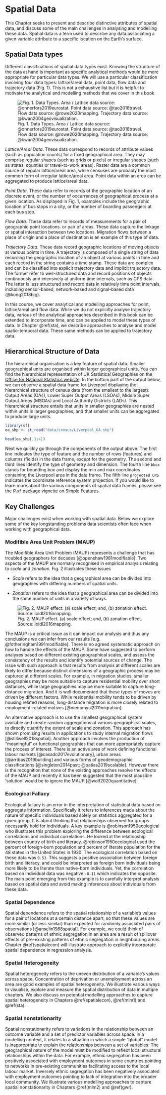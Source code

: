 # Spatial Data {#spatial_data}

This Chapter seeks to present and describe distinctive attributes of spatial data, and discuss some of the main challenges in analysing and modelling these data. Spatial data is a term used to describe any data associating a given variable attribute to a specific location on the Earth's surface.

## Spatial Data types

Different classifications of spatial data types exist. Knowing the structure of the data at hand is important as specific analytical methods would be more appropriate for particular data types. We will use a particular classification involving four data types: lattice/areal data, point data, flow data and trajectory data (Fig. 1). This is not a exhaustive list but it is helpful to motivate the analytical and modelling methods that we cover in this book.

![Fig. 1. Data Types. Area / Lattice data source: @onnerfors2019eurostat. Point data source: @tao2018travel. Flow data source: @rowe2020mapping. Trajectory data source: @kwan2004geovisualization.](figs/ch1/datatypes.png)

*Lattice/Areal Data*. These data correspond to records of attribute values (such as population counts) for a fixed geographical area. They may comprise regular shapes (such as grids or pixels) or irregular shapes (such as states, counties or travel-to-work areas). Raster data are a common source of regular lattice/areal area, while censuses are probably the most common form of irregular lattice/areal area. Point data within an area can be aggregated to produce lattice/areal data.

*Point Data*. These data refer to records of the geographic location of an discrete event, or the number of occurrences of geographical process at a given location. As displayed in Fig. 1, examples include the geographic location of bus stops in a city, or the number of boarding passengers at each bus stop.

*Flow Data*. These data refer to records of measurements for a pair of geographic point locations. or pair of areas. These data capture the linkage or spatial interaction between two locations. Migration flows between a place of origin and a place of destination is an example of this type of data.

*Trajectory Data*. These data record geographic locations of moving objects at various points in time. A trajectory is composed of a single string of data recording the geographic location of an object at various points in time and each record in the string contains a time stamp. These data are complex and can be classified into explicit trajectory data and implicit trajectory data. The former refer to well-structured data and record positions of objects continuously and intensively at uniform time intervals, such as GPS data. The latter is less structured and record data in relatively time point intervals, including sensor-based, network-based and signal-based data (@kong2018big).

In this course, we cover analytical and modelling approaches for point, lattice/areal and flow data. While we do not explicitly analyse trajectory data, various of the analytical approaches described in this book can be extended to incorporate time, and can be applied to model these types of data. In Chapter \@ref(sta), we describe approaches to analyse and model spatio-temporal data. These same methods can be applied to trajectory data.

## Hierarchical Structure of Data

The hierarchical organisation is a key feature of spatial data. Smaller geographical units are organised within larger geographical units. You can find the hierarchical representation of UK Statistical Geographies on the [Office for National Statistics website](https://geoportal.statistics.gov.uk/search?collection=Document&sort=name&tags=all(DOC_HRSG%2CDEC_2020)). In the bottom part of the output below, we can observe a spatial data frame for Liverpool displaying the hierarchical structure of census data (from the smallest to the largest): Output Areas (OAs), Lower Super Output Areas (LSOAs), Middle Super Output Areas (MSOAs) and Local Authority Districts (LADs). This hierarchical structure entails that units in smaller geographies are nested within units in larger geographies, and that smaller units can be aggregated to produce large units.

```r
library(sf)
oa_shp <- st_read("data/census/Liverpool_OA.shp")
```

```r
head(oa_shp[,1:4])
```

Next we quickly go through the components of the output above. The first line indicates the type of feature and the number of rows (features) and columns (fields) in the data frame, except for the geometry. The second and third lines identify the type of geometry and dimension. The fourth line `bbox` stands for bounding box and display the min and max coordinates containing the Liverpool area in the data frame. The fifth line `projected CRS` indicates the coordinate reference system projection. If you would like to learn more about the various components of spatial data frames, please see the *R* `sf` package vignette on [Simple Features](https://r-spatial.github.io/sf/articles/sf1.html).

## Key Challenges

Major challenges exist when working with spatial data. Below we explore some of the key longstanding problems data scientists often face when working with geographical data.

### Modifible Area Unit Problem (MAUP)

The Modifible Area Unit Problem (MAUP) represents a challenge that has troubled geographers for decades [@openshaw1981modifiable]. Two aspects of the MAUP are normally recognised in empirical analysis relating to *scale* and *zonation*. Fig. 2 illustrates these issues

-   *Scale* refers to the idea that a geographical area can be divided into geographies with differing numbers of spatial units.

-   *Zonation* refers to the idea that a geographical area can be divided into the same number of units in a variety of ways.

![Fig. 2. MAUP effect. (a) scale effect; and, (b) zonation effect. Source: loidl2016mapping.](figs/ch1/maup.png)

The MAUP is a critical issue as it can impact our analysis and thus any conclusions we can infer from our results [e.g. @fotheringham1991modifiable]. There is no agreed systematic approach on how to handle the effects of the MAUP. Some have suggested to perform analyses based on different existing geographical scales, and assess the consistency of the results and identify potential sources of change. The issue with such approach is that results from analysis at different scales are likely to differ because distinct dimensions of a geographic process may be captured at different scales. For example, in migration studies, smaller geographies may be more suitable to capture residential mobility over short distances, while large geographies may be more suitable to capture long-distance migration. And it is well documented that these types of moves are driven by different factors. While residential mobility tends to be driven by housing related reasons, long-distance migration is more closely related to employment-related motives [@niedomysl2011migration].

An alternative approach is to use the smallest geographical system available and create random aggregations at various geographical scales, to directly quantify the extent of scale and zonation. This approach has shown promising results in applications to study internal migration flows [@stillwell2018spatial]. Another approach involves the production of "meaningful" or functional geographies that can more appropriately capture the process of interest. There is an active area of work defining functional labour markets [@casado2017evolutionary], urban areas [@arribas2019building] and various forms of geodemographic classifications [@singleton2014past; @patias2019scalable]. However there is the recognition that none of the existing approaches resolve the effects of the MAUP and recently it has been suggested that the most plausible 'solution' would be to ignore the MAUP [@wolf2020quantitative].

### Ecological Fallacy

Ecological fallacy is an error in the interpretation of statistical data based on aggregate information. Specifically it refers to inferences made about the nature of specific individuals based solely on statistics aggregated for a given group. It is about thinking that relationships observed for groups necessarily hold for individuals. A key example is @robinson1950ecological who illustrates this problem exploring the difference between ecological correlations and individual correlations. He looked at the relationship between country of birth and literacy. @robinson1950ecological used the percent of foreign-born population and percent of literate population for the 48 states in the United States in 1930. The ecological correlation based on these data was `0.53`. This suggests a positive association between foreign birth and literacy, and could be interpreted as foreign born individuals being more likely to be literate than native-born individuals. Yet, the correlation based on individual data was negative `-0.11` which indicates the opposite. The main point emerging from this example is to carefully interpret analysis based on spatial data and avoid making inferences about individuals from these data.

### Spatial Dependence

Spatial dependence refers to the spatial relationship of a variable's values for a pair of locations at a certain distance apart, so that these values are more similar (or less similar) than expected for randomly associated pairs of observations [@anselin1988spatial]. For example, we could think of observed patterns of ethnic segregation in an area are a result of spillover effects of pre-existing patterns of ethnic segregation in neighbouring areas. Chapter \@ref(spatialecon) will illustrate approach to explicitly incorporate spatial dependence in regression analysis.

### Spatial Heterogeneity

Spatial heterogeneity refers to the uneven distribution of a variable's values across space. Concentration of deprivation or unemployment across an area are good examples of spatial heterogeneity. We illustrate various ways to visualise, explore and measure the spatial distribution of data in multiple chapters. We also discuss on potential modelling approaches to capture spatial heterogeneity in Chapters \@ref(spatialecon), \@ref(mlm1) and \@ref(sta).

### Spatial nonstationarity

Spatial nonstationarity refers to variations in the relationship between an outcome variable and a set of predictor variables across space. In a modelling context, it relates to a situation in which a simple "global" model is inappropriate to explain the relationships between a set of variables. The geographical nature of the model must be modified to reflect local structural relationships within the data. For example, ethnic segregation has been positively associated with employment outcomes in some countries pointing to networks in pre-existing communities facilitating access to the local labour market. Inversely ethnic segregation has been negatively associated with employment outcomes pointing to lack of integration into the broader local community. We illustrate various modelling approaches to capture spatial nonstationarity in Chapters \@ref(mlm2) and \@ref(gwr).
